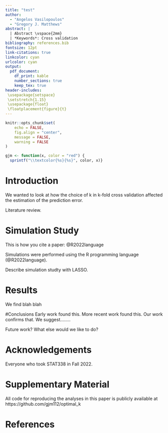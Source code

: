 ```yaml
---
title: "test"
author: 
  - "Angelos Vasilopoulos"
  - "Gregory J. Matthews"
abstract: |
  | Abstract \vspace{2mm}
  | *Keywords*: Cross validation  
bibliography: references.bib
fontsize: 12pt
link-citations: true
linkcolor: cyan
urlcolor: cyan
output:
  pdf_document:
    df_print: kable
    number_sections: true
    keep_tex: true
header-includes:
 \usepackage{setspace}
 \setstretch{1.15}
 \usepackage{float}
 \floatplacement{figure}{t}
---
```


```r
knitr::opts_chunk$set(
	echo = FALSE,
	fig.align = "center",
	message = FALSE,
	warning = FALSE
)

gjm <- function(x, color = "red") {
  sprintf("\\textcolor{%s}{%s}", color, x)}
```

\newpage

# Introduction {#sec:intro}
We wanted to look at how the choice of k in k-fold cross validation affected the estimation of the prediction error. 

Literature review.

# Simulation Study
This is how you cite a paper: @R2022language

Simulations were performed using the R programming language (@R2022language).  

Describe simulation studty with LASSO.

# Results
We find blah blah

#Conclusions 
Early work found this.  More recent work found this.  Our work confirms that.  We suggest........ 

Future work?  What else would we like to do?  

# Acknowledgements {-}

Everyone who took STAT338 in Fall 2022.   

# Supplementary Material {-}

All code for reproducing the analyses in this paper is publicly available at https://github.com/gjm112/optimal_k

# References
